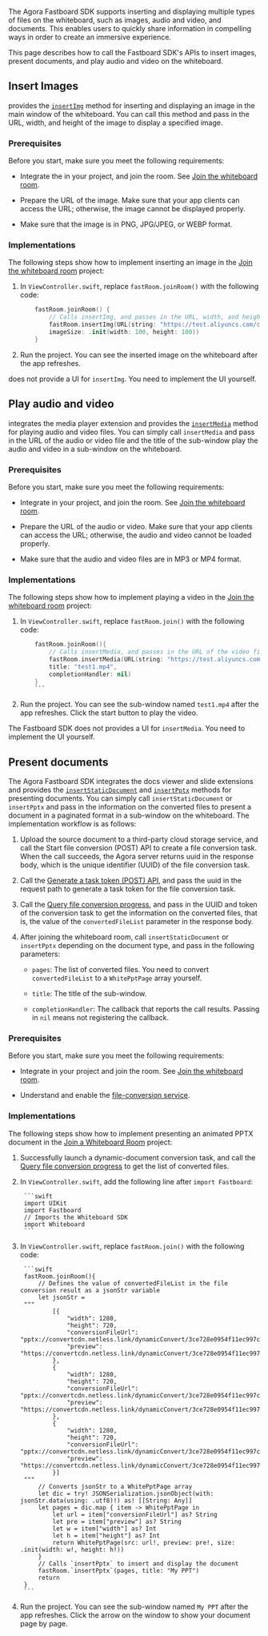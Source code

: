 <PlatformWrapper platform="ios">

The Agora Fastboard SDK supports inserting and displaying multiple types of files on the whiteboard, such as images, audio and video, and documents. This enables users to quickly share information in compelling ways in order to create an immersive experience.

This page describes how to call the Fastboard SDK's APIs to insert images, present documents, and play audio and video on the whiteboard.

## Insert Images

<Vg k="FAST" /> provides the [`insertImg`](/interactive-whiteboard/reference/uikit-sdk#nsertimg) method for inserting and displaying an image in the main window of the whiteboard. You can call this method and pass in the URL, width, and height of the image to display a specified image.

### Prerequisites

Before you start, make sure you meet the following requirements:

- Integrate the <Vg k="FAST" /> in your project, and join the room. See [Join the whiteboard room](../../get-started/get-started-uikit#join-the-whiteboard-room).

- Prepare the URL of the image. Make sure that your app clients can access the URL; otherwise, the image cannot be displayed properly.

- Make sure that the image is in PNG, JPG/JPEG, or WEBP format.

### Implementations

The following steps show how to implement inserting an image in the [Join the whiteboard room](../../get-started/get-started-uikit#join-the-whiteboard-room) project:

1. In `ViewController.swift`, replace `fastRoom.joinRoom()` with the following code:
    ``` swift
        fastRoom.joinRoom() {
            // Calls insertImg, and passes in the URL, width, and height of the image
            fastRoom.insertImg(URL(string: "https://test.aliyuncs.com/cloud-storage/2022-xx/15/e3xxda.png")!,
            imageSize: .init(width: 100, height: 100))
        }
    ```
2. Run the project. You can see the inserted image on the whiteboard after the app refreshes.

<Vg k="FAST" /> does not provide a UI for <code>insertImg</code>. You need to implement the UI yourself.

## Play audio and video

<Vg k="FAST" /> integrates the media player extension and provides the [`insertMedia`](/interactive-whiteboard/reference/uikit-sdk#insertmedia) method for playing audio and video files. You can simply call `insertMedia` and pass in the URL of the audio or video file and the title of the sub-window play the audio and video in a sub-window on the whiteboard.

### Prerequisites

Before you start, make sure you meet the following requirements:

- Integrate <Vg k="FAST" /> in your project, and join the room. See [Join the whiteboard room](../../get-started/get-started-uikit#join-the-whiteboard-room).

- Prepare the URL of the audio or video. Make sure that your app clients can access the URL; otherwise, the audio and video cannot be loaded properly.

- Make sure that the audio and video files are in MP3 or MP4 format.

### Implementations

The following steps show how to implement playing a video in the [Join the whiteboard room](../../get-started/get-started-uikit#join-the-whiteboard-room) project:

1. In `ViewController.swift`, replace `fastRoom.join()` with the following code:
    ``` swift
        fastRoom.joinRoom(){
            // Calls insertMedia, and passes in the URL of the video file and the title of sub-window
            fastRoom.insertMedia(URL(string: "https://test.aliyuncs.com/cloud-storage/2022-xx/15/52xxx37.mp4")!,
            title: "test1.mp4",
            completionHandler: nil)
        }
        ```


2. Run the project. You can see the sub-window named `test1.mp4` after the app refreshes. Click the start button to play the video.

<div class = "alert note">The Fastboard SDK does not provides a UI for <code>insertMedia</code>. You need to implement the UI yourself.</div>

## Present documents

The Agora Fastboard SDK integrates the docs viewer and slide extensions and provides the [`insertStaticDocument`](/interactive-whiteboard/reference/uikit-sdk#insertstaticdocument) and [`insertPptx`](/interactive-whiteboard/reference/uikit-sdk#insertpptx) methods for presenting documents. You can simply call `insertStaticDocument` or `insertPptx` and pass in the information on the converted files to present a document in a paginated format in a sub-window on the whiteboard. The implementation workflow is as follows:

1. Upload the source document to a third-party cloud storage service, and call the Start file conversion (POST) API to create a file conversion task. When the call succeeds, the Agora server returns uuid in the response body, which is the unique identifier (UUID) of the file conversion task.

2. Call the [Generate a task token (POST) API](/interactive-whiteboard/develop/generate-token-rest#generate-a-task-token-post), and pass the uuid in the request path to generate a task token for the file conversion task.

3. Call the [Query file conversion progress](/interactive-whiteboard/reference/whiteboard-api/file-conversion#query-the-progress-of-a-file-conversion-task), and pass in the UUID and token of the conversion task to get the information on the converted files, that is, the value of the `convertedFileList` parameter in the response body.

4. After joining the whiteboard room, call `insertStaticDocument` or `insertPptx` depending on the document type, and pass in the following parameters:

    - `pages`: The list of converted files. You need to convert `convertedFileList` to a `WhitePptPage` array yourself.

    - `title`: The title of the sub-window.

    - `completionHandler`: The callback that reports the call results. Passing in `nil` means not registering the callback.

### Prerequisites

Before you start, make sure you meet the following requirements:

- Integrate <Vg k="FAST" /> in your project and join the room. See [Join the whiteboard room](../../get-started/get-started-uikit#join-the-whiteboard-room).

- Understand and enable the [file-conversion service](/interactive-whiteboard/develop/file-conversion-overview).

### Implementations

The following steps show how to implement presenting an animated PPTX document in the [Join a Whiteboard Room](/interactive-whiteboard/get-started/get-started-uikit) project:

1. Successfully launch a dynamic-document conversion task, and call the [Query file conversion progress](/interactive-whiteboard/reference/whiteboard-api/file-conversion#query-the-progress-of-a-file-conversion-task) to get the list of converted files.

2. In `ViewController.swift`, add the following line after `import Fastboard`:

        ```swift
        import UIKit
        import Fastboard
        // Imports the Whiteboard SDK
        import Whiteboard
        ```

3. In `ViewController.swift`, replace `fastRoom.join()` with the following code:

        ```swift
        fastRoom.joinRoom(){
            // Defines the value of convertedFileList in the file conversion result as a jsonStr variable
            let jsonStr =
        """
                [{
                    "width": 1280,
                    "height": 720,
                    "conversionFileUrl": "pptx://convertcdn.netless.link/dynamicConvert/3ce728e0954f11ec997c6580ac31fd96/1.slide",
                    "preview": "https://convertcdn.netless.link/dynamicConvert/3ce728e0954f11ec997c6580ac31fd96/preview/1.png"
                },
                {
                    "width": 1280,
                    "height": 720,
                    "conversionFileUrl": "pptx://convertcdn.netless.link/dynamicConvert/3ce728e0954f11ec997c6580ac31fd96/2.slide",
                    "preview": "https://convertcdn.netless.link/dynamicConvert/3ce728e0954f11ec997c6580ac31fd96/preview/2.png"
                },
                {
                    "width": 1280,
                    "height": 720,
                    "conversionFileUrl": "pptx://convertcdn.netless.link/dynamicConvert/3ce728e0954f11ec997c6580ac31fd96/3.slide",
                    "preview": "https://convertcdn.netless.link/dynamicConvert/3ce728e0954f11ec997c6580ac31fd96/preview/3.png"
                }]
        """
            // Converts jsonStr to a WhitePptPage array
            let dic = try! JSONSerialization.jsonObject(with: jsonStr.data(using: .utf8)!) as! [[String: Any]]
            let pages = dic.map { item -> WhitePptPage in
                let url = item["conversionFileUrl"] as? String
                let pre = item["preview"] as? String
                let w = item["width"] as? Int
                let h = item["height"] as? Int
                return WhitePptPage(src: url!, preview: pre!, size: .init(width: w!, height: h!))
            }
            // Calls `insertPptx` to insert and display the document
            fastRoom.`insertPptx`(pages, title: "My PPT")
            return
        }
        ```

4. Run the project. You can see the sub-window named `My PPT` after the app refreshes. Click the arrow on the window to show your document page by page.

</PlatformWrapper>